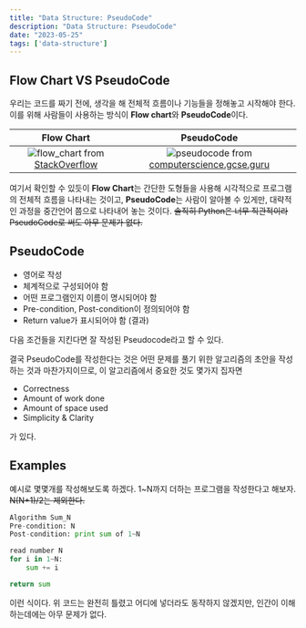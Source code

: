 ```yaml
---
title: "Data Structure: PseudoCode"
description: "Data Structure: PseudoCode"
date: "2023-05-25"
tags: ['data-structure']
---
```

## Flow Chart VS PseudoCode
우리는 코드를 짜기 전에, 생각을 해 전체적 흐름이나 기능들을 정해놓고 시작해야 한다. 이를 위해 사람들이 사용하는 방식이 **Flow chart**와 **PseudoCode**이다.

|Flow Chart |PseudoCode |
|:---:|:---:|
|![flow_chart](https://github.com/shiueo/shiueo/blob/main/web/public/flow_chart.jpg?raw=true) from [StackOverflow](https://stackoverflow.com)| ![pseudocode](https://github.com/shiueo/shiueo/blob/main/web/public/pseudocode.png?raw=true) from [computerscience.gcse.guru](https://www.computerscience.gcse.guru)|

여기서 확인할 수 있듯이 **Flow Chart**는 간단한 도형들을 사용해 시각적으로 프로그램의 전체적 흐름을 나타내는 것이고, **PseudoCode**는 사람이 알아볼 수 있게만, 대략적인 과정을 중간언어 쯤으로 나타내어 놓는 것이다. ~~솔직히 Python은 너무 직관적이라 PseudoCode로 써도 아무 문제가 없다.~~


## PseudoCode
- 영어로 작성
- 체계적으로 구성되어야 함
- 어떤 프로그램인지 이름이 명시되어야 함
- Pre-condition, Post-condition이 정의되어야 함
- Return value가 표시되어야 함 (결과)

다음 조건들을 지킨다면 잘 작성된 Pseudocode라고 할 수 있다.

결국 PseudoCode를 작성한다는 것은 어떤 문제를 풀기 위한 알고리즘의 초안을 작성하는 것과 마찬가지이므로, 이 알고리즘에서 중요한 것도 몇가지 집자면

- Correctness
- Amount of work done
- Amount of space used
- Simplicity & Clarity

가 있다.

## Examples
예시로 몇몇개를 작성해보도록 하겠다.
1~N까지 더하는 프로그램을 작성한다고 해보자. ~~N(N+1)/2는 제외한다.~~

```python
Algorithm Sum_N
Pre-condition: N
Post-condition: print sum of 1~N

read number N
for i in 1~N:
    sum += i

return sum
```
이런 식이다. 위 코드는 완전히 틀렸고 어디에 넣더라도 동작하지 않겠지만, 인간이 이해하는데에는 아무 문제가 없다.